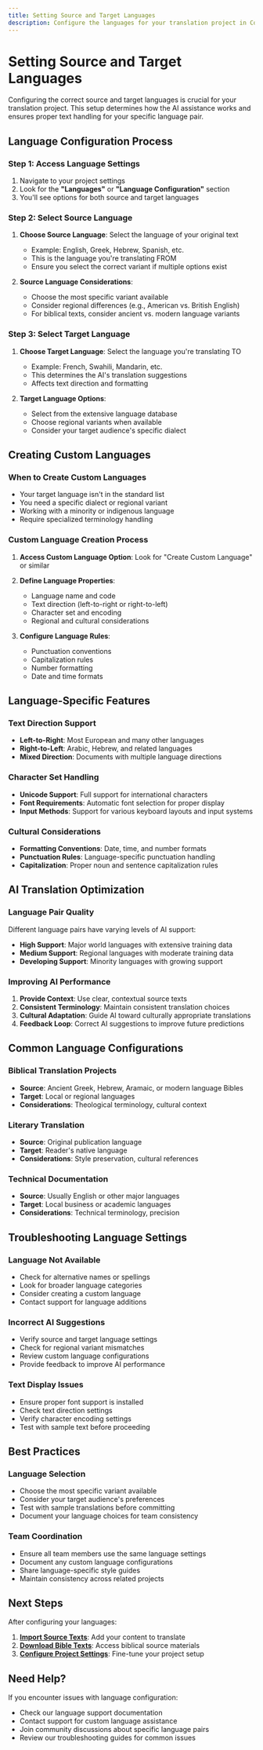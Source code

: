 ```yaml
---
title: Setting Source and Target Languages
description: Configure the languages for your translation project in Codex Editor
---
```


# Setting Source and Target Languages

Configuring the correct source and target languages is crucial for your translation project. This setup determines how the AI assistance works and ensures proper text handling for your specific language pair.

## Language Configuration Process

<LoomVideo videoId="2069f6f2e88e462493e3c1a46a23cdb2" timestamp={217} title="Setting Source and Target Languages" />

### Step 1: Access Language Settings
1. Navigate to your project settings
2. Look for the **"Languages"** or **"Language Configuration"** section
3. You'll see options for both source and target languages

### Step 2: Select Source Language
1. **Choose Source Language**: Select the language of your original text
   - Example: English, Greek, Hebrew, Spanish, etc.
   - This is the language you're translating FROM
   - Ensure you select the correct variant if multiple options exist

2. **Source Language Considerations**:
   - Choose the most specific variant available
   - Consider regional differences (e.g., American vs. British English)
   - For biblical texts, consider ancient vs. modern language variants

### Step 3: Select Target Language
1. **Choose Target Language**: Select the language you're translating TO
   - Example: French, Swahili, Mandarin, etc.
   - This determines the AI's translation suggestions
   - Affects text direction and formatting

2. **Target Language Options**:
   - Select from the extensive language database
   - Choose regional variants when available
   - Consider your target audience's specific dialect

## Creating Custom Languages

### When to Create Custom Languages
- Your target language isn't in the standard list
- You need a specific dialect or regional variant
- Working with a minority or indigenous language
- Require specialized terminology handling

### Custom Language Creation Process
1. **Access Custom Language Option**: Look for "Create Custom Language" or similar
2. **Define Language Properties**:
   - Language name and code
   - Text direction (left-to-right or right-to-left)
   - Character set and encoding
   - Regional and cultural considerations

3. **Configure Language Rules**:
   - Punctuation conventions
   - Capitalization rules
   - Number formatting
   - Date and time formats

## Language-Specific Features

### Text Direction Support
- **Left-to-Right**: Most European and many other languages
- **Right-to-Left**: Arabic, Hebrew, and related languages
- **Mixed Direction**: Documents with multiple language directions

### Character Set Handling
- **Unicode Support**: Full support for international characters
- **Font Requirements**: Automatic font selection for proper display
- **Input Methods**: Support for various keyboard layouts and input systems

### Cultural Considerations
- **Formatting Conventions**: Date, time, and number formats
- **Punctuation Rules**: Language-specific punctuation handling
- **Capitalization**: Proper noun and sentence capitalization rules

## AI Translation Optimization

### Language Pair Quality
Different language pairs have varying levels of AI support:
- **High Support**: Major world languages with extensive training data
- **Medium Support**: Regional languages with moderate training data
- **Developing Support**: Minority languages with growing support

### Improving AI Performance
1. **Provide Context**: Use clear, contextual source texts
2. **Consistent Terminology**: Maintain consistent translation choices
3. **Cultural Adaptation**: Guide AI toward culturally appropriate translations
4. **Feedback Loop**: Correct AI suggestions to improve future predictions

## Common Language Configurations

### Biblical Translation Projects
- **Source**: Ancient Greek, Hebrew, Aramaic, or modern language Bibles
- **Target**: Local or regional languages
- **Considerations**: Theological terminology, cultural context

### Literary Translation
- **Source**: Original publication language
- **Target**: Reader's native language
- **Considerations**: Style preservation, cultural references

### Technical Documentation
- **Source**: Usually English or other major languages
- **Target**: Local business or academic languages
- **Considerations**: Technical terminology, precision

## Troubleshooting Language Settings

### Language Not Available
- Check for alternative names or spellings
- Look for broader language categories
- Consider creating a custom language
- Contact support for language additions

### Incorrect AI Suggestions
- Verify source and target language settings
- Check for regional variant mismatches
- Review custom language configurations
- Provide feedback to improve AI performance

### Text Display Issues
- Ensure proper font support is installed
- Check text direction settings
- Verify character encoding settings
- Test with sample text before proceeding

## Best Practices

### Language Selection
- Choose the most specific variant available
- Consider your target audience's preferences
- Test with sample translations before committing
- Document your language choices for team consistency

### Team Coordination
- Ensure all team members use the same language settings
- Document any custom language configurations
- Share language-specific style guides
- Maintain consistency across related projects

## Next Steps

After configuring your languages:

1. **[Import Source Texts](/getting-started/importing-texts)**: Add your content to translate
2. **[Download Bible Texts](/getting-started/downloading-bible)**: Access biblical source materials
3. **[Configure Project Settings](/getting-started/project-settings)**: Fine-tune your project setup

## Need Help?

If you encounter issues with language configuration:
- Check our language support documentation
- Contact support for custom language assistance
- Join community discussions about specific language pairs
- Review our troubleshooting guides for common issues 